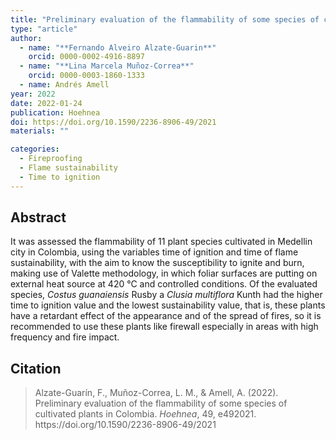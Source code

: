 ```yaml
---
title: "Preliminary evaluation of the flammability of some species of cultivated plants in Colombia"
type: "article"
author:
  - name: "**Fernando Alveiro Alzate-Guarin**"
    orcid: 0000-0002-4916-8897
  - name: "**Lina Marcela Muñoz-Correa**"
    orcid: 0000-0003-1860-1333
  - name: Andrés Amell
year: 2022
date: 2022-01-24
publication: Hoehnea
doi: https://doi.org/10.1590/2236-8906-49/2021
materials: ""

categories:
  - Fireproofing
  - Flame sustainability
  - Time to ignition
---
```


## Abstract

It was assessed the flammability of 11 plant species cultivated in Medellin city in Colombia, using the variables time of ignition and time of flame sustainability, with the aim to know the susceptibility to ignite and burn, making use of Valette methodology, in which foliar surfaces are putting on external heat source at 420 °C and controlled conditions. Of the evaluated species, *Costus guanaiensis* Rusby a *Clusia multiflora* Kunth had the higher time to ignition value and the lowest sustainability value, that is, these plants have a retardant effect of the appearance and of the spread of fires, so it is recommended to use these plants like firewall especially in areas with high frequency and fire impact.

## Citation

> Alzate-Guarín, F., Muñoz-Correa, L. M., & Amell, A. (2022). Preliminary evaluation of the flammability of some species of cultivated plants in Colombia. *Hoehnea*, 49, e492021. https://doi.org/10.1590/2236-8906-49/2021
